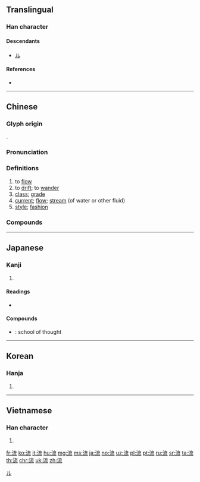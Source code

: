 {{character info/new}}
==Translingual==

===Han character===
{{Han char|rn=85|rad=水|as=07|sn=9|four=34113|canj=EYIU|ids=⿰氵㐬}}

====Descendants====
* [[ル]]

====References====
* {{Han ref|kx=0623.040|dkj=17572|dj=1019.070|hdz=31631.120|uh=6D41|ud=27969|bh=AC79|bd=44153}}

[[Category:Han characters from which katakana were derived|ル]]

----

==Chinese==
{{zh-forms}}

===Glyph origin===
{{Han etym}}
{{Han compound|水|alt1=氵|㐬|ls=psc|c1=s|c2=p}}.

===Pronunciation===
{{zh-pron
|m=liú
|c=lau4
|h=pfs=liù
|md=liù
|mn=lâu/liû
|mn_note=lâu - vernacular; liû - literary
|mn-t=lao5/liu5
|w=3lieu
|mc=y
|oc=y
|ma=y
|cat=v,n
}}

===Definitions===
{{zh-hanzi}}

# to [[flow]]
# to [[drift]]; to [[wander]]
# [[class]]; [[grade]]
# [[current]]; [[flow]]; [[stream]] (of water or other fluid)
# [[style]]; [[fashion]]

===Compounds===
{{zh-der|一流|三教九流|三流|三通四流|上流|上流頭|下流|下流社會|不入流|不流|不流世俗|中流|中流擊楫|中流砥柱|主流|乘流|九流|九流三教|九流十家|九流百家|亂氣流|亂流|二流子|交流|交通流量|人工流產|人才外流|人欲橫流|付之東流|付之流水|付諸東流|付諸流水|伏流|依流平進|俗流|倒流|倒流刺|倒背如流|偏流|傳流|傾斜流|入流|內流區|內流河|冷平流|分流|剖決如流|力爭上流|功流萬世|勇退激流|勝流|匯流|匯流排|千古流傳|半流體|合流|同流合汙|名流|吹送流|周流|品流|嘎巴流星|噴射氣流|回流|回西流|土壤細流|土石流|外流|外流區|外流河|大步流星|大氣環流|大流士|大流行病|奔流|奔流不息|女流|安全電流|宣流|寒流|射流|對流|對流層|對流雨|對答如流|導流板|小原流|尿流屁滾|屁滾尿流|屎滾尿流|層流|岔流|川流|川流不息|工藝雜流|巧言如流|巨流|平流層|平流緩進|平流霧|幹流|幽流|引流|彤管流芳|徑流|從令如流|從善如流|從善若流|從流|從諫如流|御溝流葉|循流|德厚流光|德流子孫|急景流年|急流|急流勇退|意識流|感激流涕|慟哭流涕|慶流子孫|應對如流|應答如流|截斷眾流|截流|截流管|投鞭斷流|握炭流湯|播流|擊楫中流|擾流器|支流|改土歸流|放任自流|放飯流歠|整流|整流器|整流罩|文化交流|新潮流|斷梗流萍|斷決如流|日月如流|星流|時流|晴空亂流|暖流|暗流|曲水流觴|曲流|木牛流馬|未入流|末流|本流|枕流漱石|枕石漱流|棲流所|樛流|橫流|歲月如流|歸流|氣流|水射流|水流|水流花謝|汊流|汗流如雨|汗流洽背|汗流浹背|江流|池坊流|汩流|決斷如流|沖流|河流|沿岸流|沿流溯源|沿流討源|波流|波迸流移|泥流|泥石流|洋流|洪流|活水源流|流丟|流丸|流亞|流亡|流人|流俗|流傳|流傳於世|流光|流光瞬息|流刑|流別|流利|流刺網|流動|流勢|流口水|流口轍|流向|流和心性|流品|流域|流外|流失|流失生|流妓|流子|流宕|流宕忘反|流寇|流寓|流布|流年|流年不利|流年帳|流弊|流彈|流形|流徙|流徵|流感|流憩|流播|流放|流散|流於|流於形式|流明|流易|流星|流景|流暢|流會|流棍|流標|流毒|流民|流氓|流氣|流水|流汗|流汗浹背|流沙|流沙墜簡|流沫|流沿兒|流泉|流波|流注|流派|流浪|流涎|流涎症|流涕|流淌|流淚|流湎|流溢|流滑|流滯|流漫|流澌|流澤|流瀉|流灑|流火|流理臺|流產|流當品|流目|流盼|流眄|流矢|流移|流程|流程圖|流竄|流籠|流精|流紋岩|流網|流線|流線型|流腦|流芳|流落|流蕩|流蘇|流蘇帳|流蘇髻|流螢|流行|流衍|流裡流氣|流覽|流觴|流言|流議|流變|流貫|流賊|流質|流輩|流轉|流送|流逐|流通|流逝|流速|流連|流遞|流配|流量|流金|流離|流雲|流電|流霞|流露|流響|流風|流食|流體|流魚出聽|流鶯|流麗|流黃|浮翠流丹|海岸流|海洋放流|海洋環流|海流|海流計|涇流|涌流|涓流|涕泗交流|涕泗橫流|涕淚交流|淑教流徽|淚流滿面|淵遠流長|清流|清濁同流|渦流|湍流|湧升流|源流|源流考|源深流長|源清流淨|源清流清|源清流潔|源遠流長|溢流|溪流|溯流徂源|溯流從源|溯流求源|溯源窮流|滄海橫流|滑流水|滴流|滴流撲|滴流流|滿流|漂流|漫流|漱流枕石|漱石枕流|潛流|潮流|激流|濁流|灣流|火耕流種|焦金流石|熱流|燋金流石|爍石流金|物流|玄流|環流|甘處下流|異重流|痛哭流涕|百世流芳|皮破血流|盡付東流|目無流視|直流電|直流馬達|眼若流星|砥柱中流|破爛流丟|碌碌庸流|萬古流芳|萬壑爭流|積厚流光|窮源溯流|第一流|筆翰如流|節流|納流|納諫如流|素流|素門凡流|細水長流|細流|絕流|緇流|羽流|習流|翦枝竭流|自流|自流井|自流灌溉|菩提流支|落花流水|蜚短流長|血流如注|血流成河|血流成渠|血流漂杵|行雲流水|表面流|西皮流水|談吐如流|諫爭如流|謬種流傳|變流器|貨暢其流|赤道洋流|赫赫名流|車流|軟流圈|輩流|輪流|迅流|迸流|送眼流眉|逆流|逕流|遞流|邁越常流|配流|鋒發韻流|長流|開源節流|隨大流|隨波漂流|隨波逐流|雜流|電流|青史流芳|順大流|順流|頭破血流|顛沛流離|風流|飄流|飆流|飛流|飛流短長|飛短流長|飲流懷源|飲流霞|餘韻流風|香象絕流|馬流|駛流|高壓迴流|高山流水|高鳳流麥|麻流點|黃流|黑汗白流|流血}}

{{zh-cat|Beginning}}

----

==Japanese==

===Kanji===
{{ja-kanji|grade=3|rs=水07}}

# {{defn|lang=ja|sort=水07}}

====Readings====
* {{ja-readings|goon=[[る]] (ru)|kanon=[[りゅう]] (ryū)|kun=[[ながれる]] (nagareru), [[ながす]] (nagasu), [[ながれ]] (nagare)}}

====Compounds====
* {{ja-r|流派|りゅうは}}: school of thought

----

==Korean==

===Hanja===
{{ko-hanja|hangeul=[[류]]>[[유]]|eumhun=}}

# {{defn|lang=ko|sort=水07}}

----

==Vietnamese==

===Han character===
{{vi-hantu|[[lưu]]|rs=水07}}

# {{defn|lang=vi|sort=水07}}

[[fr:流]]
[[ko:流]]
[[it:流]]
[[hu:流]]
[[mg:流]]
[[ms:流]]
[[ja:流]]
[[no:流]]
[[uz:流]]
[[pl:流]]
[[pt:流]]
[[ru:流]]
[[sr:流]]
[[ta:流]]
[[th:流]]
[[chr:流]]
[[uk:流]]
[[zh:流]]